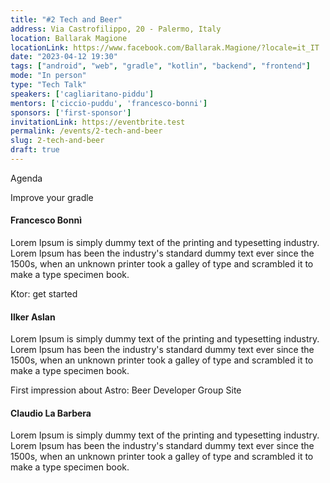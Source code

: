 ```yaml
---
title: "#2 Tech and Beer"
address: Via Castrofilippo, 20 - Palermo, Italy
location: Ballarak Magione
locationLink: https://www.facebook.com/Ballarak.Magione/?locale=it_IT
date: "2023-04-12 19:30"
tags: ["android", "web", "gradle", "kotlin", "backend", "frontend"]
mode: "In person"
type: "Tech Talk"
speakers: ['cagliaritano-piddu']
mentors: ['ciccio-puddu', 'francesco-bonni']
sponsors: ['first-sponsor']
invitationLink: https://eventbrite.test
permalink: /events/2-tech-and-beer
slug: 2-tech-and-beer
draft: true
---
```


<ContentTitle>Agenda</ContentTitle>

<SpeechTitle>Improve your gradle</SpeechTitle>
#### Francesco Bonnì

Lorem Ipsum is simply dummy text of the printing and typesetting industry. Lorem Ipsum has been the industry's standard dummy text ever since the 1500s, when an unknown printer took a galley of type and scrambled it to make a type specimen book.


<SpeechTitle>Ktor: get started</SpeechTitle>
#### Ilker Aslan

Lorem Ipsum is simply dummy text of the printing and typesetting industry. Lorem Ipsum has been the industry's standard dummy text ever since the 1500s, when an unknown printer took a galley of type and scrambled it to make a type specimen book.

<SpeechTitle>First impression about Astro: Beer Developer Group Site</SpeechTitle>
#### Claudio La Barbera

Lorem Ipsum is simply dummy text of the printing and typesetting industry. Lorem Ipsum has been the industry's standard dummy text ever since the 1500s, when an unknown printer took a galley of type and scrambled it to make a type specimen book.
